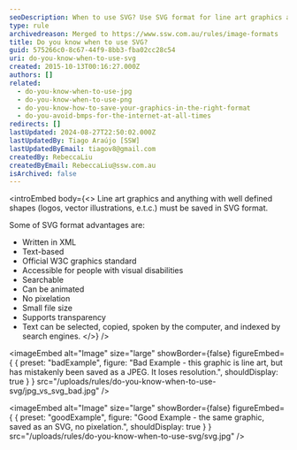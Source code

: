 ```yaml
---
seoDescription: When to use SVG? Use SVG format for line art graphics and well-defined shapes, such as logos, vector illustrations, and more, for high-quality and resolution-preserved results.
type: rule
archivedreason: Merged to https://www.ssw.com.au/rules/image-formats
title: Do you know when to use SVG?
guid: 575266c0-8c67-44f9-8bb3-fba02cc28c54
uri: do-you-know-when-to-use-svg
created: 2015-10-13T00:16:27.000Z
authors: []
related:
  - do-you-know-when-to-use-jpg
  - do-you-know-when-to-use-png
  - do-you-know-how-to-save-your-graphics-in-the-right-format
  - do-you-avoid-bmps-for-the-internet-at-all-times
redirects: []
lastUpdated: 2024-08-27T22:50:02.000Z
lastUpdatedBy: Tiago Araújo [SSW]
lastUpdatedByEmail: tiagov8@gmail.com
createdBy: RebeccaLiu
createdByEmail: RebeccaLiu@ssw.com.au
isArchived: false
---
```


<introEmbed
  body={<>
Line art graphics and anything with well defined shapes (logos, vector illustrations, e.t.c.) must be saved in SVG format.

Some of SVG format advantages are:

* Written in XML
* Text-based
* Official W3C graphics standard
* Accessible for people with visual disabilities
* Searchable
* Can be animated
* No pixelation
* Small file size
* Supports transparency
* Text can be selected, copied, spoken by the computer, and indexed by search engines.
  </>}
/>

<imageEmbed
  alt="Image"
  size="large"
  showBorder={false}
  figureEmbed={ {
    preset: "badExample",
    figure: "Bad Example - this graphic is line art, but has mistakenly been saved as a JPEG. It loses resolution.",
    shouldDisplay: true
  } }
  src="/uploads/rules/do-you-know-when-to-use-svg/jpg_vs_svg_bad.jpg"
/>


<imageEmbed
  alt="Image"
  size="large"
  showBorder={false}
  figureEmbed={ {
    preset: "goodExample",
    figure: "Good Example - the same graphic, saved as an SVG, no pixelation.",
    shouldDisplay: true
  } }
  src="/uploads/rules/do-you-know-when-to-use-svg/svg.jpg"
/>
